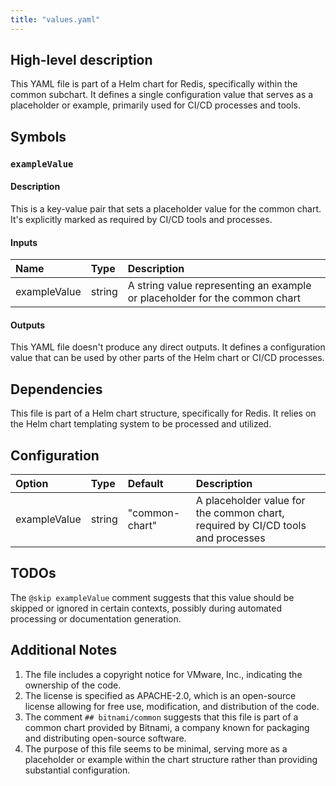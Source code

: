 ```yaml
---
title: "values.yaml"
---
```


## High-level description
This YAML file is part of a Helm chart for Redis, specifically within the common subchart. It defines a single configuration value that serves as a placeholder or example, primarily used for CI/CD processes and tools.

## Symbols

### `exampleValue`
#### Description
This is a key-value pair that sets a placeholder value for the common chart. It's explicitly marked as required by CI/CD tools and processes.

#### Inputs
| Name | Type | Description |
|:-----|:-----|:------------|
| exampleValue | string | A string value representing an example or placeholder for the common chart |

#### Outputs
This YAML file doesn't produce any direct outputs. It defines a configuration value that can be used by other parts of the Helm chart or CI/CD processes.

## Dependencies
This file is part of a Helm chart structure, specifically for Redis. It relies on the Helm chart templating system to be processed and utilized.

## Configuration
| Option | Type | Default | Description |
|:-------|:-----|:--------|:------------|
| exampleValue | string | "common-chart" | A placeholder value for the common chart, required by CI/CD tools and processes |

## TODOs
The `@skip exampleValue` comment suggests that this value should be skipped or ignored in certain contexts, possibly during automated processing or documentation generation.

## Additional Notes
1. The file includes a copyright notice for VMware, Inc., indicating the ownership of the code.
2. The license is specified as APACHE-2.0, which is an open-source license allowing for free use, modification, and distribution of the code.
3. The comment `## bitnami/common` suggests that this file is part of a common chart provided by Bitnami, a company known for packaging and distributing open-source software.
4. The purpose of this file seems to be minimal, serving more as a placeholder or example within the chart structure rather than providing substantial configuration.